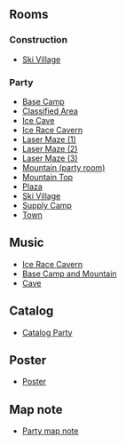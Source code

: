 
==Rooms==
===Construction===
*[[Media:TheGreatSnowRaceConstVillage.swf|Ski Village]]
===Party===
*[[Media:TheGreatSnowRaceParty3.swf|Base Camp]]
*[[Media:TheGreatSnowRaceParty10.swf|Classified Area]]
*[[Media:TheGreatSnowRaceParty6.swf|Ice Cave]]
*[[Media:TheGreatSnowRaceParty2.swf|Ice Race Cavern]]
*[[Media:TheGreatSnowRaceParty7.swf|Laser Maze (1)]]
*[[Media:TheGreatSnowRaceParty8.swf|Laser Maze (2)]]
*[[Media:TheGreatSnowRaceParty9.swf|Laser Maze (3)]]
*[[Media:TheGreatSnowRaceParty4.swf|Mountain (party room)]]
*[[Media:TheGreatSnowRaceParty5.swf|Mountain Top]]
*[[Media:TheGreatSnowRacePlaza.swf|Plaza]]
*[[Media:TheGreatSnowRaceVillage.swf|Ski Village]]
*[[Media:TheGreatSnowRaceParty1.swf|Supply Camp]]
*[[Media:RoomsTown-GreatSnowRace.swf|Town]]

==Music==
*[[Media:Music294.swf|Ice Race Cavern]]
*[[Media:Music295.swf|Base Camp and Mountain]]
*[[Media:Music256.swf|Cave]]

==Catalog==
*[[Media:TheGreatSnowRaceCatalogParty.swf|Catalog Party]]

==Poster==
*[[Media:TheGreatSnowRacePoster.swf|Poster]]

==Map note==
*[[Media:TheGreatSnowRaceParty map note.swf|Party map note]]
{{Parties}}

